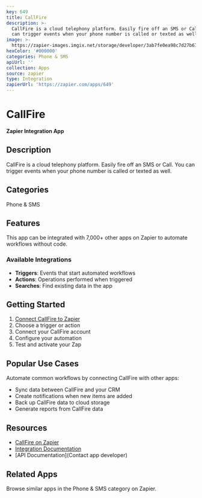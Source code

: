 ```yaml
---
key: 649
title: CallFire
description: >-
  CallFire is a cloud telephony platform. Easily fire off an SMS or Call. You
  can trigger events when your phone number is called or texted as well. 
image: >-
  https://zapier-images.imgix.net/storage/developer/3ab7fe0ea98c7d27b672758363a3b808.png?auto=format%2Ccompress&ixlib=python-3.0.0&q=50
hexColor: '#000000'
categories: Phone & SMS
apiUrl: ''
collection: Apps
source: zapier
type: Integration
zapierUrl: 'https://zapier.com/apps/649'
---
```

# CallFire

**Zapier Integration App**

## Description

CallFire is a cloud telephony platform. Easily fire off an SMS or Call. You can trigger events when your phone number is called or texted as well. 

## Categories

Phone & SMS

## Features

This app can be integrated with 7,000+ other apps on Zapier to automate workflows without code.

### Available Integrations

- **Triggers**: Events that start automated workflows
- **Actions**: Operations performed when triggered
- **Searches**: Find existing data in the app

## Getting Started

1. [Connect CallFire to Zapier](https://zapier.com/apps/649)
2. Choose a trigger or action
3. Connect your CallFire account
4. Configure your automation
5. Test and activate your Zap

## Popular Use Cases

Automate common workflows by connecting CallFire with other apps:

- Sync data between CallFire and your CRM
- Create notifications when new items are added
- Back up CallFire data to cloud storage
- Generate reports from CallFire data

## Resources

- [CallFire on Zapier](https://zapier.com/apps/649)
- [Integration Documentation](https://zapier.com/apps/649/integrations)
- [API Documentation](Contact app developer)

## Related Apps

Browse similar apps in the Phone & SMS category on Zapier.
